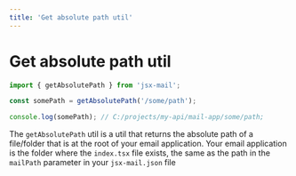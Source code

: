 ```yaml
---
title: 'Get absolute path util'
---
```


# Get absolute path util

```js
import { getAbsolutePath } from 'jsx-mail';

const somePath = getAbsolutePath('/some/path');

console.log(somePath); // C:/projects/my-api/mail-app/some/path;
```

The `getAbsolutePath` util is a util that returns the absolute path of a file/folder that is at the root of your email application. Your email application is the folder where the `index.tsx` file exists, the same as the path in the `mailPath` parameter in your `jsx-mail.json` file
